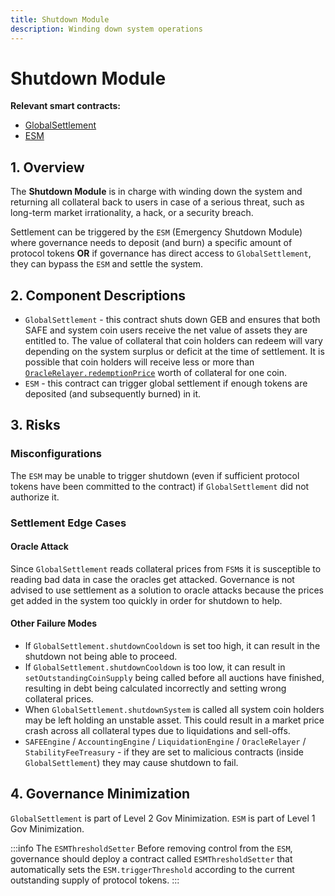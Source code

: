 ```yaml
---
title: Shutdown Module
description: Winding down system operations
---
```


# Shutdown Module

**Relevant smart contracts:**

* [GlobalSettlement](https://github.com/reflexer-labs/geb/blob/master/src/single/GlobalSettlement.sol)
* [ESM](https://github.com/reflexer-labs/esm/blob/master/src/ESM.sol)

## 1. Overview

The **Shutdown Module** is in charge with winding down the system and returning all collateral back to users in case of a serious threat, such as long-term market irrationality, a hack, or a security breach.

Settlement can be triggered by the `ESM` (Emergency Shutdown Module) where governance needs to deposit (and burn) a specific amount of protocol tokens **OR** if governance has direct access to `GlobalSettlement`, they can bypass the `ESM` and settle the system.

## 2. Component Descriptions

* `GlobalSettlement` - this contract shuts down GEB and ensures that both SAFE and system coin users receive the net value of assets they are entitled to. The value of collateral that coin holders can redeem will vary depending on the system surplus or deficit at the time of settlement. It is possible that coin holders will receive less or more than [`OracleRelayer.redemptionPrice`](/system-contracts/oracle-module/oracle-relayer) worth of collateral for one coin.
* `ESM` - this contract can trigger global settlement if enough tokens are deposited (and subsequently burned) in it.

## 3. Risks

### Misconfigurations <a href="#authorization-misconfigurations" id="authorization-misconfigurations"></a>

The `ESM` may be unable to trigger shutdown (even if sufficient protocol tokens have been committed to the contract) if `GlobalSettlement` did not authorize it.

### Settlement Edge Cases

#### Oracle Attack <a href="#critical-failure-modes" id="critical-failure-modes"></a>

Since `GlobalSettlement` reads collateral prices from `FSM`s it is susceptible to reading bad data in case the oracles get attacked. Governance is not advised to use settlement as a solution to oracle attacks because the prices get added in the system too quickly in order for shutdown to help.

#### Other Failure Modes <a href="#critical-failure-modes" id="critical-failure-modes"></a>

* If `GlobalSettlement.shutdownCooldown` is set too high, it can result in the shutdown not being able to proceed.
* If `GlobalSettlement.shutdownCooldown` is too low, it can result in `setOutstandingCoinSupply` being called before all auctions have finished, resulting in debt being calculated incorrectly and setting wrong collateral prices.
* When `GlobalSettlement.shutdownSystem` is called all system coin holders may be left holding an unstable asset. This could result in a market price crash across all collateral types due to liquidations and sell-offs.
* `SAFEEngine` / `AccountingEngine` / `LiquidationEngine` / `OracleRelayer` / `StabilityFeeTreasury` - if they are set to malicious contracts (inside `GlobalSettlement`) they may cause shutdown to fail.

## 4. Governance Minimization

`GlobalSettlement` is part of Level 2 Gov Minimization. `ESM` is part of Level 1 Gov Minimization.

:::info The `ESMThresholdSetter`&#x20;
Before removing control from the `ESM`, governance should deploy a contract called `ESMThresholdSetter` that automatically sets the `ESM.triggerThreshold` according to the current outstanding supply of protocol tokens.
:::
